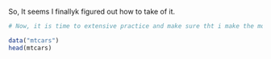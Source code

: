 So, It seems I finallyk figured out how to take of it. 

```r
# Now, it is time to extensive practice and make sure tht i make the most of this learning. 

data("mtcars")
head(mtcars)


```

